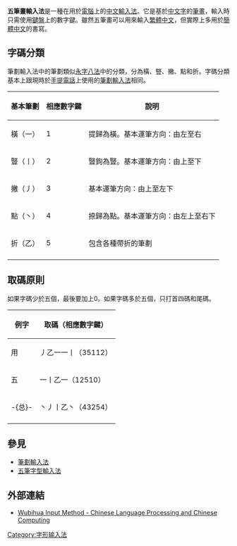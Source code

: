 {{Mergeto |1=筆畫輸入法|time=2014-03-03T07:19:14+00:00}}
{{Otheruses|五筆輸入法}}
{{IME|||筆劃}}

'''五筆畫輸入法'''是一種在用於[[電腦|電腦]]上的[[中文輸入法|中文輸入法]]。它是基於[[漢字|中文字]]的[[筆畫|筆畫]]，輸入時只需使用[[鍵盤|鍵盤]]上的數字鍵。雖然五筆畫可以用來輸入[[繁體中文|繁體中文]]，但實際上多用於[[簡體中文|簡體中文]]的書寫。{{fact}}

==字碼分類==
筆劃輸入法中的筆劃類似[[永字八法|永字八法]]中的分類，分為橫、豎、撇、點和折。字碼分類基本上跟現時於[[手提電話|手提電話]]上使用的[[筆劃輸入法|筆劃輸入法]]相同。

{| class="wikitable"
|-
!基本筆劃
!相應數字鍵
!說明
|-
|橫（一）
|1
|提歸為橫。基本運筆方向：由左至右
|-
|豎（丨）
|2
|豎鉤為豎。基本運筆方向：由上至下
|-
|撇（丿）
|3
|基本運筆方向：由上至左下
|-
|點（丶）
|4
|捺歸為點。基本運筆方向：由左上至右下
|-
|折（乙）
|5
|包含各種帶折的筆劃
|-
|}

==取碼原則==
如果字碼少於五個，最後要加上0。如果字碼多於五個，只打首四碼和尾碼。

{| class="wikitable"
|-
!例字
!取碼（相應數字鍵）
|-
|用
|丿乙一一丨（35112）
|-
|五
|一丨乙一（12510）
|-
| -{总}- 
|丶丿丨乙丶（43254）
|-
|}

==參見==
*[[筆劃輸入法|筆劃輸入法]]
*[[五筆字型輸入法|五筆字型輸入法]]

==外部連結==
*[https://web.archive.org/web/20120426101247/http://www.b-t.asia/chinese/wubihua.php Wubihua Input Method - Chinese Language Processing and Chinese Computing]

{{漢語輸入法}}

[[Category:字形输入法|Category:字形输入法]]